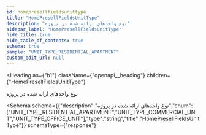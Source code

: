 ```yaml
---
id: homepresellfieldsunittype
title: "HomePresellFieldsUnitType"
description: "نوع واحدهای ارائه شده در پروژه"
sidebar_label: "HomePresellFieldsUnitType"
hide_title: true
hide_table_of_contents: true
schema: true
sample: "UNIT_TYPE_RESIDENTIAL_APARTMENT"
custom_edit_url: null
---
```



<Heading
  as={"h1"}
  className={"openapi__heading"}
  children={"HomePresellFieldsUnitType"}
>
</Heading>



نوع واحدهای ارائه شده در پروژه

<Schema
  schema={{"description":"نوع واحدهای ارائه شده در پروژه","enum":["UNIT_TYPE_RESIDENTIAL_APARTMENT","UNIT_TYPE_COMMERCIAL_UNIT","UNIT_TYPE_OFFICE_UNIT"],"type":"string","title":"HomePresellFieldsUnitType"}}
  schemaType={"response"}
>
  
</Schema>
            